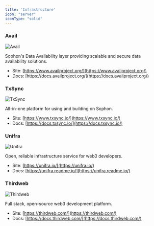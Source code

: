 ```yaml
---
title: 'Infrastructure'
icon: "server"
iconType: "solid"
---
```


### Avail

![Avail](/images/partners/avail.webp)

Sophon's Data Availability layer providing scalable and secure data availability solutions.

- Site: [https://www.availproject.org/](https://www.availproject.org/)
- Docs: [https://docs.availproject.org/](https://docs.availproject.org/)

### TxSync

![TxSync](/images/partners/txsync.webp)

All-in-one platform for using and building on Sophon.

- Site: [https://www.txsync.io/](https://www.txsync.io/)
- Docs: [https://docs.txsync.io/](https://docs.txsync.io/)

### Unifra

![Unifra](/images/partners/unifra.webp)

Open, reliable infrastructure service for web3 developers.

- Site: [https://unifra.io/](https://unifra.io/)
- Docs: [https://unifra.readme.io/](https://unifra.readme.io/)

### Thirdweb

![Thirdweb](/images/partners/thirdweb.webp)

Full stack, open-source web3 development platform.

- Site: [https://thirdweb.com/](https://thirdweb.com/) 
- Docs: [https://docs.thirdweb.com/](https://docs.thirdweb.com/)
